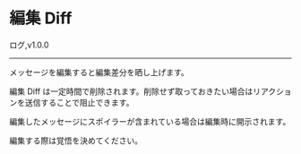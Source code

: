 

# 編集 Diff

<FeatureBadge>ログ</FeatureBadge>,<VersionBadge>v1.0.0</VersionBadge>

---

メッセージを編集すると編集差分を晒し上げます。

<Callout type="info">
  編集 Diff
  は一定時間で削除されます。削除せず取っておきたい場合はリアクションを送信することで阻止できます。
</Callout>

<Callout type="warning">

編集したメッセージにスポイラーが含まれている場合は編集時に開示されます。

編集する際は覚悟を決めてください。

</Callout>
